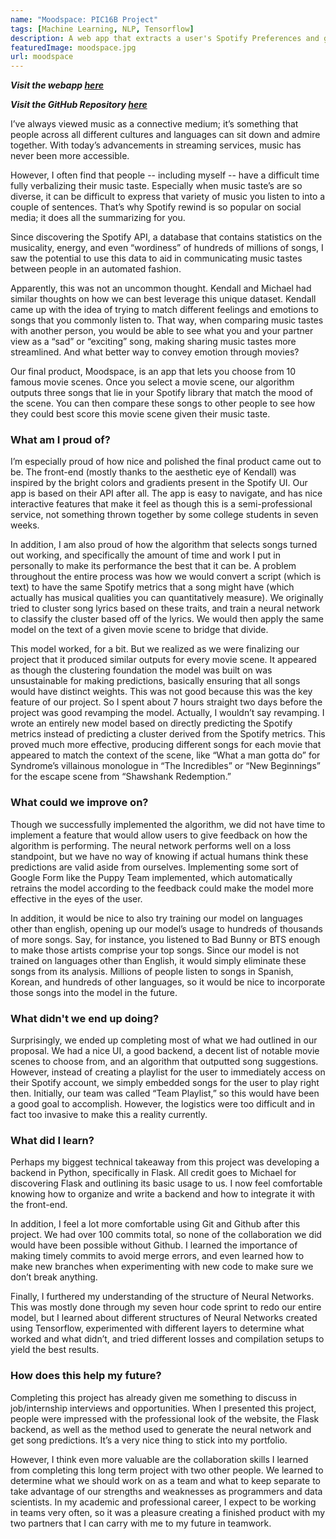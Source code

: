 ```yaml
---
name: "Moodspace: PIC16B Project"
tags: [Machine Learning, NLP, Tensorflow]
description: A web app that extracts a user's Spotify Preferences and generates a custom playlist based on a selected, iconic movie scene.
featuredImage: moodspace.jpg
url: moodspace
---
```

***Visit the webapp [here](http://pic16-spotify.herokuapp.com/)***

***Visit the GitHub Repository [here](https://github.com/benbrill/MoodSpace)***

I’ve always viewed music as a connective medium; it’s something that people across all different cultures and languages can sit down and admire together. With today’s advancements in streaming services, music has never been more accessible.

However, I often find that people -- including myself -- have a difficult time fully verbalizing their music taste. Especially when music taste’s are so diverse, it can be difficult to express that variety of music you listen to into a couple of sentences. That’s why Spotify rewind is so popular on social media; it does all the summarizing for you.

Since discovering the Spotify API, a database that contains statistics on the musicality, energy, and even “wordiness” of hundreds of millions of songs, I saw the potential to use this data to aid in communicating music tastes between people in an automated fashion.

Apparently, this was not an uncommon thought. Kendall and Michael had similar thoughts on how we can best leverage this unique dataset. Kendall came up with the idea of trying to match different feelings and emotions to songs that you commonly listen to. That way, when comparing music tastes with another person, you would be able to see what you and your partner view as a “sad” or “exciting” song, making sharing music tastes more streamlined. And what better way to convey emotion through movies?

Our final product, Moodspace, is an app that lets you choose from 10 famous movie scenes. Once you select a movie scene, our algorithm outputs three songs that lie in your Spotify library that match the mood of the scene. You can then compare these songs to other people to see how they could best score this movie scene given their music taste.

### What am I proud of?

I’m especially proud of how nice and polished the final product came out to be. The front-end (mostly thanks to the aesthetic eye of Kendall) was inspired by the bright colors and gradients present in the Spotify UI. Our app is based on their API after all. The app is easy to navigate, and has nice interactive features that make it feel as though this is a semi-professional service, not something thrown together by some college students in seven weeks. 

In addition, I am also proud of how the algorithm that selects songs turned out working, and specifically the amount of time and work I put in personally to make its performance the best that it can be. A problem throughout the entire process was how we would convert a script (which is text) to have the same Spotify metrics that a song might have (which actually has musical qualities you can quantitatively measure). We originally tried to cluster song lyrics based on these traits, and train a neural network to classify the cluster based off of the lyrics. We would then apply the same model on the text of a given movie scene to bridge that divide.

This model worked, for a bit. But we realized as we were finalizing our project that it produced similar outputs for every movie scene. It appeared as though the clustering foundation the model was built on was unsustainable for making predictions, basically ensuring that all songs would have distinct weights. This was not good because this was the key feature of our project.
So I spent about 7 hours straight two days before the project was good revamping the model. Actually, I wouldn’t say revamping. I wrote an entirely new model based on directly predicting the Spotify metrics instead of predicting a cluster derived from the Spotify metrics. This proved much more effective, producing different songs for each movie that appeared to match the context of the scene, like “What a man gotta do” for Syndrome’s villainous monologue in “The Incredibles”  or “New Beginnings” for the escape scene from “Shawshank Redemption.”

### What could we improve on?

Though we successfully implemented the algorithm, we did not have time to implement a feature that would allow users to give feedback on how the algorithm is performing. The neural network performs well on a loss standpoint, but we have no way of knowing if actual humans think these predictions are valid aside from ourselves. Implementing some sort of Google Form like the Puppy Team implemented, which automatically retrains the model according to the feedback could make the model more effective in the eyes of the user.

In addition, it would be nice to also try training our model on languages other than english, opening up our model’s usage to hundreds of thousands of more songs. Say, for instance, you listened to Bad Bunny or BTS enough to make those artists comprise your top songs. Since our model is not trained on languages other than English, it would simply eliminate these songs from its analysis. Millions of people listen to songs in Spanish, Korean, and hundreds of other languages, so it would be nice to incorporate those songs into the model in the future.

### What didn't we end up doing?

Surprisingly, we ended up completing most of what we had outlined in our proposal. We had a nice UI, a good backend, a decent list of notable movie scenes to choose from, and an algorithm that outputted song suggestions. However, instead of creating a playlist for the user to immediately access on their Spotify account, we simply embedded songs for the user to play right then. Initially, our team was called “Team Playlist,” so this would have been a good goal to accomplish. However, the logistics were too difficult and in fact too invasive to make this a reality currently. 


### What did I learn?

Perhaps my biggest technical takeaway from this project was developing a backend in Python, specifically in Flask. All credit goes to Michael for discovering Flask and outlining its basic usage to us. I now feel comfortable knowing how to organize and write a backend and how to integrate it with the front-end. 

In addition, I feel a lot more comfortable using Git and Github after this project. We had over 100 commits total, so none of the collaboration we did would have been possible without Github. I learned the importance of making timely commits to avoid merge errors, and even learned how to make new branches when experimenting with new code to make sure we don’t break anything.

Finally, I furthered my understanding of the structure of Neural Networks. This was mostly done through my seven hour code sprint to redo our entire model, but I learned about different structures of Neural Networks created using Tensorflow, experimented with different layers to determine what worked and what didn’t, and tried different losses and compilation setups to yield the best results. 

### How does this help my future?

Completing this project has already given me something to discuss in job/internship interviews and opportunities. When I presented this project, people were impressed with the professional look of the website, the Flask backend, as well as the method used to generate the neural network and get song predictions. It’s a very nice thing to stick into my portfolio.

However, I think even more valuable are the collaboration skills I learned from completing this long term project with two other people. We learned to determine what we should work on as a team and what to keep separate to take advantage of our strengths and weaknesses as programmers and data scientists. In my academic and professional career, I expect to be working in teams very often, so it was a pleasure creating a finished product with my two partners that I can carry with me to my future in teamwork.
